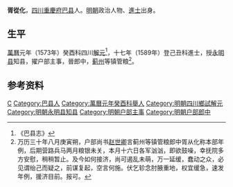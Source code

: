 '''胥從化'''，[[四川|四川]][[重慶府|重慶府]][[巴县|巴县]]人。[[明朝|明朝]]政治人物、[[進士|進士]]出身。

== 生平 ==
[[萬曆|萬曆]]元年（1573年）癸酉科四川[[解元|解元]]<ref>《巴县志》</ref>，十七年（1589年）登己丑科進士，授[[永明县|永明县]]知县，擢户部主事，晉郎中，[[蓟州|蓟州]]等镇管粮<ref>万历三十年八月庚寅朔，户部尚书[[赵世卿|赵世卿]]言蓟州等镇管粮郎中胥从化称本部年例，后期营路兵马两月粮银未关，本月十六日各军汹汹，即欲鼓噪，幸抚院多方安慰，稍稍暂止。及今如何接济，尚可遏乱未萌，万一延缓，蠢动之众，必见谓绐己而疑之，前谋复起，空言何施。伏乞轸念肘腋重地，权宜缓急，速发年例，援济目前。报可。</ref>。

== 参考资料 ==
{{reflist}}

{{萬曆十七年己丑科殿試金榜}}

{{Authority control}}

{{DEFAULTSORT:Xu胥}}
[[Category:胥姓|C]]
[[Category:巴县人|Category:巴县人]]
[[Category:萬曆元年癸酉科舉人|Category:萬曆元年癸酉科舉人]]
[[Category:明朝四川鄉試解元|Category:明朝四川鄉試解元]]
[[Category:明朝永明县知县|Category:明朝永明县知县]]
[[Category:明朝户部主事|Category:明朝户部主事]]
[[Category:明朝户部郎中|Category:明朝户部郎中]]


{{明朝人物小作品}}